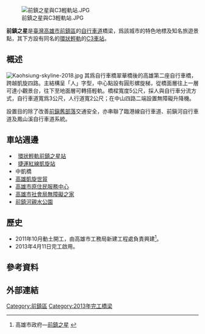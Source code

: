 {{refimprove|time=2015-03-31T09:24:29+00:00}}
{{coord|22.595231|N|120.315301|E|display=title}}

[[File:前鎮之星與C3輕軌站.JPG|thumb]]

'''前鎮之星'''是[[臺灣|臺灣]][[高雄市|高雄市]][[前鎮區|前鎮區]]的[[自行車道|自行車道]]橋梁，爲該城市的特色地標及知名旅遊景點，其下方設有同名的[[高雄捷運環狀輕軌|環狀輕軌]]的[[前鎮之星站|C3車站]]。

== 概述 ==
[[File:Kaohsiung-skyline-2018.jpg|thumb]]
其爲自行車橋翠華橋後的高雄第二座自行車橋，跨越凱旋四路。主結構呈「人」字型，中心點設有圓形螺旋梯，從橋面層往上一層可達小觀景台，往下至地面層可轉搭輕軌。橋樑寬度5公尺，採人與自行車分流方式，自行車道寬爲3公尺，人行道寬2公尺；在中山四路二端設置無障礙升降機。

設置目的除了改善[[前鎮_(前鎮區)|前鎭舊部落]]交通安全，亦串聯了臨港線自行車道、前鎭河自行車道及鳳山溪自行車道系統。

== 車站週邊 ==
* <small> {{color|{{高雄捷運色彩|環}}|█}} </small>[[高雄捷運環狀輕軌|環狀輕軌]][[前鎮之星站|前鎮之星站]]
* <small> {{color|{{高雄捷運色彩|紅}}|█}} </small>[[高雄捷運紅線_(主線)|捷運紅線]][[凱旋站_(高雄市)|凱旋站]]
* 中凱橋
* [[高雄凱旋世貿|高雄凱旋世貿]]
* [[高雄市原住民服務中心|高雄市原住民服務中心]]
* [[高雄市社會局無障礙之家|高雄市社會局無障礙之家]]
* [[前鎮河親水公園|前鎮河親水公園]]

== 歷史 ==
* 2011年10月動土開工，由高雄市工務局新建工程處負責興建<ref>高雄市政府—[http://pwbgis.kcg.gov.tw/achievement/qzhen_bridge/ 前鎮之星] {{Wayback|url=http://pwbgis.kcg.gov.tw/achievement/qzhen_bridge/ |date=20170606003325 }}</ref>。
* 2013年4月11日完工啟用。

== 參考資料 ==
{{reflist}}

== 外部連結 ==
{{Commons cat|Star-of-Cianjhen Bike Bridge}}

[[Category:前鎮區|Category:前鎮區]]
[[Category:2013年完工橋梁|Category:2013年完工橋梁]]